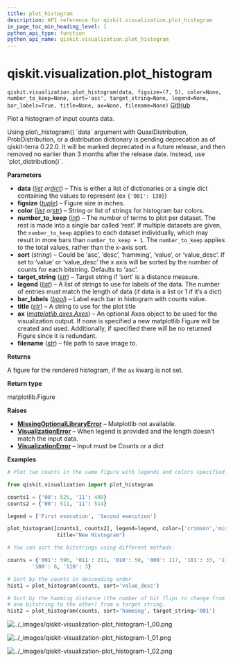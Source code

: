 ```yaml
---
title: plot_histogram
description: API reference for qiskit.visualization.plot_histogram
in_page_toc_min_heading_level: 1
python_api_type: function
python_api_name: qiskit.visualization.plot_histogram
---
```


<span id="qiskit-visualization-plot-histogram" />

# qiskit.visualization.plot\_histogram

<span id="qiskit.visualization.plot_histogram" />

`qiskit.visualization.plot_histogram(data, figsize=(7, 5), color=None, number_to_keep=None, sort='asc', target_string=None, legend=None, bar_labels=True, title=None, ax=None, filename=None)` [GitHub](https://github.com/qiskit/qiskit/tree/stable/0.25/qiskit/visualization/counts_visualization.py "view source code")

Plot a histogram of input counts data.

<Admonition title="Deprecated since version 0.22.0_pending" type="danger">
  Using plot\_histogram() `data` argument with QuasiDistribution, ProbDistribution, or a distribution dictionary is pending deprecation as of qiskit-terra 0.22.0. It will be marked deprecated in a future release, and then removed no earlier than 3 months after the release date. Instead, use `plot_distribution()`.
</Admonition>

**Parameters**

*   **data** ([*list*](https://docs.python.org/3/library/stdtypes.html#list "(in Python v3.12)")  *or*[*dict*](https://docs.python.org/3/library/stdtypes.html#dict "(in Python v3.12)")) – This is either a list of dictionaries or a single dict containing the values to represent (ex `{'001': 130}`)
*   **figsize** ([*tuple*](https://docs.python.org/3/library/stdtypes.html#tuple "(in Python v3.12)")) – Figure size in inches.
*   **color** ([*list*](https://docs.python.org/3/library/stdtypes.html#list "(in Python v3.12)")  *or*[*str*](https://docs.python.org/3/library/stdtypes.html#str "(in Python v3.12)")) – String or list of strings for histogram bar colors.
*   **number\_to\_keep** ([*int*](https://docs.python.org/3/library/functions.html#int "(in Python v3.12)")) – The number of terms to plot per dataset. The rest is made into a single bar called ‘rest’. If multiple datasets are given, the `number_to_keep` applies to each dataset individually, which may result in more bars than `number_to_keep + 1`. The `number_to_keep` applies to the total values, rather than the x-axis sort.
*   **sort** (*string*) – Could be ‘asc’, ‘desc’, ‘hamming’, ‘value’, or ‘value\_desc’. If set to ‘value’ or ‘value\_desc’ the x axis will be sorted by the number of counts for each bitstring. Defaults to ‘asc’.
*   **target\_string** ([*str*](https://docs.python.org/3/library/stdtypes.html#str "(in Python v3.12)")) – Target string if ‘sort’ is a distance measure.
*   **legend** ([*list*](https://docs.python.org/3/library/stdtypes.html#list "(in Python v3.12)")) – A list of strings to use for labels of the data. The number of entries must match the length of data (if data is a list or 1 if it’s a dict)
*   **bar\_labels** ([*bool*](https://docs.python.org/3/library/functions.html#bool "(in Python v3.12)")) – Label each bar in histogram with counts value.
*   **title** ([*str*](https://docs.python.org/3/library/stdtypes.html#str "(in Python v3.12)")) – A string to use for the plot title
*   **ax** ([*matplotlib.axes.Axes*](https://matplotlib.org/stable/api/_as_gen/matplotlib.axes.Axes.html#matplotlib.axes.Axes "(in Matplotlib v3.8.0)")) – An optional Axes object to be used for the visualization output. If none is specified a new matplotlib Figure will be created and used. Additionally, if specified there will be no returned Figure since it is redundant.
*   **filename** ([*str*](https://docs.python.org/3/library/stdtypes.html#str "(in Python v3.12)")) – file path to save image to.

**Returns**

A figure for the rendered histogram, if the `ax` kwarg is not set.

**Return type**

matplotlib.Figure

**Raises**

*   [**MissingOptionalLibraryError**](exceptions#qiskit.exceptions.MissingOptionalLibraryError "qiskit.exceptions.MissingOptionalLibraryError") – Matplotlib not available.
*   [**VisualizationError**](visualization#qiskit.visualization.VisualizationError "qiskit.visualization.VisualizationError") – When legend is provided and the length doesn’t match the input data.
*   [**VisualizationError**](visualization#qiskit.visualization.VisualizationError "qiskit.visualization.VisualizationError") – Input must be Counts or a dict

**Examples**

```python
# Plot two counts in the same figure with legends and colors specified.

from qiskit.visualization import plot_histogram

counts1 = {'00': 525, '11': 499}
counts2 = {'00': 511, '11': 514}

legend = ['First execution', 'Second execution']

plot_histogram([counts1, counts2], legend=legend, color=['crimson','midnightblue'],
                title="New Histogram")

# You can sort the bitstrings using different methods.

counts = {'001': 596, '011': 211, '010': 50, '000': 117, '101': 33, '111': 8,
        '100': 6, '110': 3}

# Sort by the counts in descending order
hist1 = plot_histogram(counts, sort='value_desc')

# Sort by the hamming distance (the number of bit flips to change from
# one bitstring to the other) from a target string.
hist2 = plot_histogram(counts, sort='hamming', target_string='001')
```

![../\_images/qiskit-visualization-plot\_histogram-1\_00.png](/images/api/qiskit/0.44/qiskit-visualization-plot_histogram-1_00.png)

![../\_images/qiskit-visualization-plot\_histogram-1\_01.png](/images/api/qiskit/0.44/qiskit-visualization-plot_histogram-1_01.png)

![../\_images/qiskit-visualization-plot\_histogram-1\_02.png](/images/api/qiskit/0.44/qiskit-visualization-plot_histogram-1_02.png)

